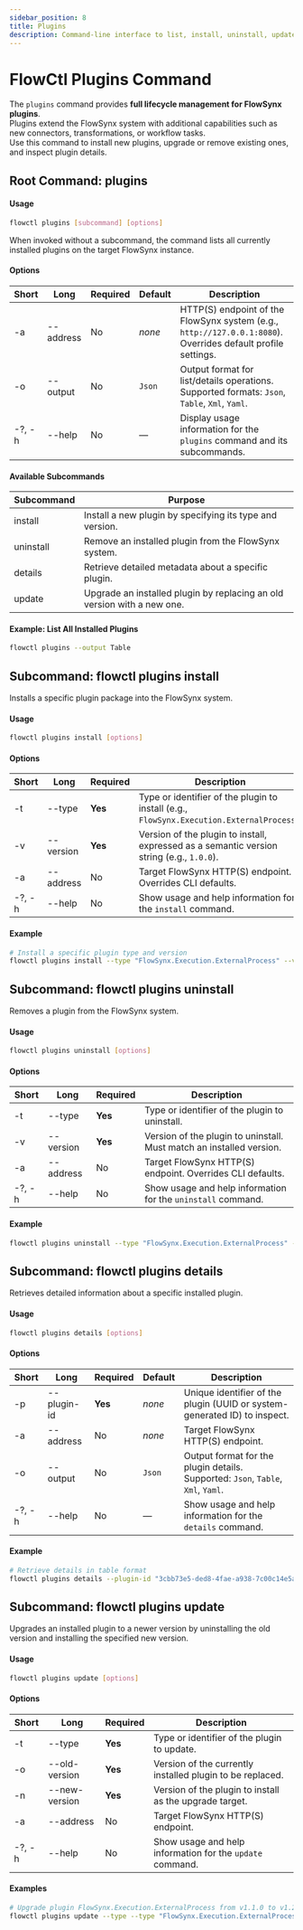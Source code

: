 ```yaml
---
sidebar_position: 8
title: Plugins
description: Command-line interface to list, install, uninstall, update, and inspect FlowSynx plugins.
---
```


# FlowCtl Plugins Command
The `plugins` command provides **full lifecycle management for FlowSynx plugins**.  
Plugins extend the FlowSynx system with additional capabilities such as new connectors, transformations, or workflow tasks.  
Use this command to install new plugins, upgrade or remove existing ones, and inspect plugin details.

## Root Command: plugins
#### Usage
```bash
flowctl plugins [subcommand] [options]
```

When invoked without a subcommand, the command lists all currently installed plugins on the target FlowSynx instance.

#### Options
| Short  | Long      | Required | Default | Description                                                                                                  |
| ------ | --------- | -------- | ------- | ------------------------------------------------------------------------------------------------------------ |
| -a     | --address | No       | *none*  | HTTP(S) endpoint of the FlowSynx system (e.g., `http://127.0.0.1:8080`). Overrides default profile settings. |
| -o     | --output  | No       | `Json`  | Output format for list/details operations. Supported formats: `Json`, `Table`, `Xml`, `Yaml`.                |
| -?, -h | --help    | No       | —       | Display usage information for the `plugins` command and its subcommands.                                     |

#### Available Subcommands
| Subcommand | Purpose                                                                 |
| -----------| ----------------------------------------------------------------------- |
| install    | Install a new plugin by specifying its type and version.                |
| uninstall  | Remove an installed plugin from the FlowSynx system.                    |
| details    | Retrieve detailed metadata about a specific plugin.                     |
| update     | Upgrade an installed plugin by replacing an old version with a new one. |

#### Example: List All Installed Plugins
```bash
flowctl plugins --output Table
```

## Subcommand: flowctl plugins install
Installs a specific plugin package into the FlowSynx system.

#### Usage
```bash
flowctl plugins install [options]
```

#### Options
| Short  | Long      | Required | Description                                                                                |
| ------ | --------- | -------- | ------------------------------------------------------------------------------------------ |
| -t     | --type    | **Yes**  | Type or identifier of the plugin to install (e.g., `FlowSynx.Execution.ExternalProcess`). |
| -v     | --version | **Yes**  | Version of the plugin to install, expressed as a semantic version string (e.g., `1.0.0`).  |
| -a     | --address | No       | Target FlowSynx HTTP(S) endpoint. Overrides CLI defaults.                                  |
| -?, -h | --help    | No       | Show usage and help information for the `install` command.                                 |

#### Example
```bash
# Install a specific plugin type and version
flowctl plugins install --type "FlowSynx.Execution.ExternalProcess" --version "1.1.0"
```

## Subcommand: flowctl plugins uninstall
Removes a plugin from the FlowSynx system.

#### Usage
```bash
flowctl plugins uninstall [options]
```

#### Options
| Short  | Long      | Required | Description                                                          |
| ------ | --------- | -------- | -------------------------------------------------------------------- |
| -t     | --type    | **Yes**  | Type or identifier of the plugin to uninstall.                       |
| -v     | --version | **Yes**  | Version of the plugin to uninstall. Must match an installed version. |
| -a     | --address | No       | Target FlowSynx HTTP(S) endpoint. Overrides CLI defaults.            |
| -?, -h | --help    | No       | Show usage and help information for the `uninstall` command.         |

#### Example
```bash
flowctl plugins uninstall --type "FlowSynx.Execution.ExternalProcess" --version "1.1.0"
```

## Subcommand: flowctl plugins details
Retrieves detailed information about a specific installed plugin.

#### Usage
```bash
flowctl plugins details [options]
```

#### Options
| Short  | Long        | Required | Default | Description                                                                      |
| ------ | ----------- | -------- | ------- | -------------------------------------------------------------------------------- |
| -p     | --plugin-id | **Yes**  | *none*  | Unique identifier of the plugin (UUID or system-generated ID) to inspect.        |
| -a     | --address   | No       | *none*  | Target FlowSynx HTTP(S) endpoint.                                                |
| -o     | --output    | No       | `Json`  | Output format for the plugin details. Supported: `Json`, `Table`, `Xml`, `Yaml`. |
| -?, -h | --help      | No       | —       | Show usage and help information for the `details` command.                       |

#### Example
```bash
# Retrieve details in table format
flowctl plugins details --plugin-id "3cbb73e5-ded8-4fae-a938-7c00c14e5a51" --output Table
```

## Subcommand: flowctl plugins update
Upgrades an installed plugin to a newer version by uninstalling the old version and installing the specified new version.

#### Usage
```bash
flowctl plugins update [options]
```

#### Options
| Short  | Long          | Required | Description                                               |
| ------ | ------------- | -------- | --------------------------------------------------------- |
| -t     | --type        | **Yes**  | Type or identifier of the plugin to update.               |
| -o     | --old-version | **Yes**  | Version of the currently installed plugin to be replaced. |
| -n     | --new-version | **Yes**  | Version of the plugin to install as the upgrade target.   |
| -a     | --address     | No       | Target FlowSynx HTTP(S) endpoint.                         |
| -?, -h | --help        | No       | Show usage and help information for the `update` command. |

#### Examples
```bash
# Upgrade plugin FlowSynx.Execution.ExternalProcess from v1.1.0 to v1.2.0
flowctl plugins update --type --type "FlowSynx.Execution.ExternalProcess" --old-version "1.1.0" --new-version "1.2.0"
```